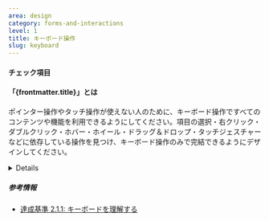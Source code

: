 ```yaml
---
area: design
category: forms-and-interactions
level: 1
title: キーボード操作
slug: keyboard
---
```



#### チェック項目

<Checkpoint title="キーボードですべてのコンテンツや機能を利用できるようにする" />

#### 「{frontmatter.title}」とは

<Level level={frontmatter.level} />

ポインター操作やタッチ操作が使えない人のために、キーボード操作ですべてのコンテンツや機能を利用できるようにしてください。項目の選択・右クリック・ダブルクリック・ホバー・ホイール・ドラッグ＆ドロップ・タッチジェスチャーなどに依存している操作を見つけ、キーボード操作のみで完結できるようにデザインしてください。

<Details summary="キーボード操作の必要性">
  通常、ウェブページはキーボードのTabキーやEnterキー、矢印キーを使って操作することができます。細かい操作を苦手とする上肢障害のユーザーはマウスやタッチのようなポインティング操作が使えません。ユーザーが操作できる機能はすべて、マウスやタッチだけでなく、キーボードのみで操作できる必要があります。
</Details>

##### 参考情報

- [達成基準 2.1.1: キーボードを理解する](https://waic.jp/translations/WCAG21/Understanding/keyboard.html)
